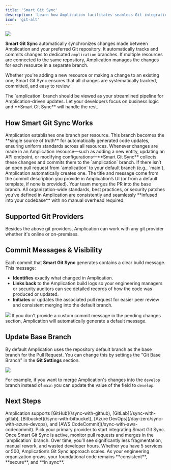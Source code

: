 ```yaml
---
title: 'Smart Git Sync'
description: 'Learn how Amplication facilitates seamless Git integration for managing every resource in your organization'
icon: 'git-alt'
---
```


<Frame>
    <img src="/images/day-zero/sync-with-github.svg" />
</Frame>

**Smart Git Sync** automatically synchronizes changes made between Amplication and your preferred Git repository.
It automatically tracks and commits changes to dedicated `amplication` branches.
If multiple resources are connected to the same repository, Amplication manages the changes for each resource in a separate branch.

Whether you're adding a new resource or making a change to an existing one, Smart Git Sync ensures that all changes are systematically tracked, committed, and easy to review.

<Tip>
The `amplication` branch should be viewed as your streamlined pipeline for Amplication-driven updates. Let your developers focus on business logic and **Smart Git Sync** will handle the rest.
</Tip>

## How Smart Git Sync Works

<Steps>
  <Step title="1. Central Branch Creation" icon="diagram-project" iconType="solid">
    Amplication establishes one branch per resource. This branch becomes the **single source of truth** for automatically generated code updates, ensuring uniform standards across all resources.
  </Step>

  <Step title="2. Automatic Commit Generation" icon="file-signature" iconType="solid">
    Whenever changes are made in an Amplication resource—such as adding a new entity, updating an API endpoint, or modifying configurations—**Smart Git Sync** collects these changes and commits them to the `amplication` branch.
  </Step>

  <Step title="3. Pull Request Creation" icon="code-pull-request" iconType="solid">
    If there isn’t an open pull request from `amplication` to your default branch (e.g., `main`), Amplication automatically creates one. The title and message come from the commit description you provide in Amplication’s UI (or from a default template, if none is provided).
  </Step>

  <Step title="4. Review & Merge" icon="handshake" iconType="solid">
    Your team merges the PR into the base branch.  
    All organization-wide standards, best practices, or security patches you’ve defined in Amplication are consistently and seamlessly **infused into your codebase** with no manual overhead required.
  </Step>
</Steps>

## Supported Git Providers

<CardGroup cols={3}>
    <Card title="GitHub" icon="github" iconType="brands" href="/day-zero/sync-with-github"></Card>
    <Card title="GitLab" icon="gitlab" iconType="brands" href="/day-zero/sync-with-gitlab"></Card>
    <Card title="Bitbucket" icon="bitbucket" iconType="brands" href="/day-zero/sync-with-bitbucket"></Card>
    <Card title="Azure DevOps" icon="microsoft" iconType="brands" href="/day-zero/sync-with-azure-devops"></Card>
    <Card title="AWS CodeCommit" icon="aws" iconType="brands" href="/day-zero/sync-with-aws-codecommit"></Card>
</CardGroup>

<Note>
Besides the above git providers, Amplication can work with any git provider whether it's online or on-premises.
</Note>

## Commit Messages & Visibility

Each commit that **Smart Git Sync** generates contains a clear build message. This message:

- **Identifies** exactly what changed in Amplication.  
- **Links back** to the Amplication build logs so your engineering managers or security auditors can see detailed records of how the code was produced or updated.  
- **Initiates** or updates the associated pull request for easier peer review and consistent merging into the default branch.

<Frame>
    <img src="/images/day-zero/github-pull-request.png" />
</Frame>

<Info>
If you don't provide a custom commit message in the pending changes section, Amplication will automatically generate a default message.
</Info>

## Update Base Branch

By default Amplication uses the repository default branch as the base branch for the Pull Request.
You can change this by settings the "Git Base Branch" in the **Git Settings** section.

<Frame>
    <img src="https://github.com/user-attachments/assets/833b117f-7996-4438-8923-f7f93f5f781a" />
</Frame>

For example, if you want to merge Amplication's changes into the `develop` branch instead of `main` you can update the value of the field to `develop`.

## Next Steps

<Steps>
  <Step title="Choose Your Git Provider">
    Amplication supports [GitHub](/sync-with-github), [GitLab](/sync-with-gitlab), [Bitbucket](/sync-with-bitbucket), [Azure DevOps](/day-zero/sync-with-azure-devops), and [AWS CodeCommit](/sync-with-aws-codecommit).
    Pick your primary provider to start integrating Smart Git Sync.
  </Step>
  <Step title="Automate and Monitor">
    Once Smart Git Sync is active, monitor pull requests and merges in the `amplication` branch. Over time, you’ll see significantly less fragmentation, manual rework, and wasted developer hours.
  </Step>
  <Step title="Scale Confidently">
    Whether you have 5 services or 500, Amplication’s Git Sync approach scales. As your engineering organization grows, your foundational code remains **consistent**, **secure**, and **in sync**.
  </Step>
</Steps>
